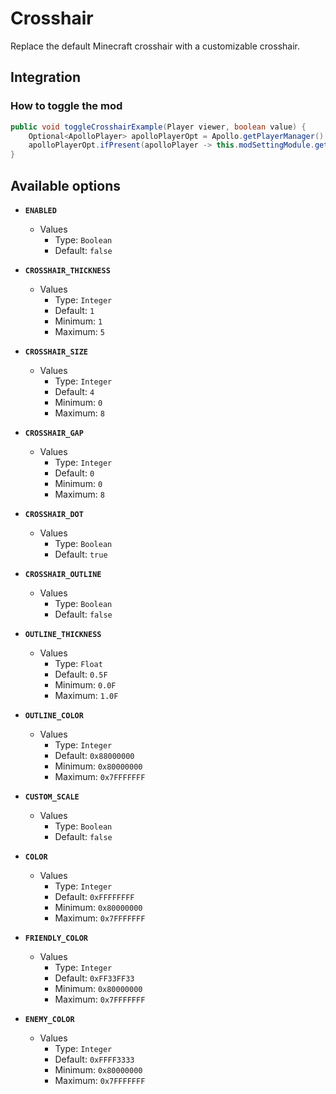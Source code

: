 # Crosshair

Replace the default Minecraft crosshair with a customizable crosshair.

## Integration

### How to toggle the mod

```java
public void toggleCrosshairExample(Player viewer, boolean value) {
    Optional<ApolloPlayer> apolloPlayerOpt = Apollo.getPlayerManager().getPlayer(viewer.getUniqueId());
    apolloPlayerOpt.ifPresent(apolloPlayer -> this.modSettingModule.getOptions().set(apolloPlayer, ModCrosshair.ENABLED, value));
}
```

## Available options

- __`ENABLED`__
    - Values
        - Type: `Boolean`
        - Default: `false`

- __`CROSSHAIR_THICKNESS`__
    - Values
        - Type: `Integer`
        - Default: `1`
        - Minimum: `1`
        - Maximum: `5`

- __`CROSSHAIR_SIZE`__
    - Values
        - Type: `Integer`
        - Default: `4`
        - Minimum: `0`
        - Maximum: `8`

- __`CROSSHAIR_GAP`__
    - Values
        - Type: `Integer`
        - Default: `0`
        - Minimum: `0`
        - Maximum: `8`

- __`CROSSHAIR_DOT`__
    - Values
        - Type: `Boolean`
        - Default: `true`

- __`CROSSHAIR_OUTLINE`__
    - Values
        - Type: `Boolean`
        - Default: `false`

- __`OUTLINE_THICKNESS`__
    - Values
        - Type: `Float`
        - Default: `0.5F`
        - Minimum: `0.0F`
        - Maximum: `1.0F`

- __`OUTLINE_COLOR`__
    - Values
        - Type: `Integer`
        - Default: `0x88000000`
        - Minimum: `0x80000000`
        - Maximum: `0x7FFFFFFF`

- __`CUSTOM_SCALE`__
    - Values
        - Type: `Boolean`
        - Default: `false`

- __`COLOR`__
    - Values
        - Type: `Integer`
        - Default: `0xFFFFFFFF`
        - Minimum: `0x80000000`
        - Maximum: `0x7FFFFFFF`

- __`FRIENDLY_COLOR`__
    - Values
        - Type: `Integer`
        - Default: `0xFF33FF33`
        - Minimum: `0x80000000`
        - Maximum: `0x7FFFFFFF`

- __`ENEMY_COLOR`__
    - Values
        - Type: `Integer`
        - Default: `0xFFFF3333`
        - Minimum: `0x80000000`
        - Maximum: `0x7FFFFFFF`

